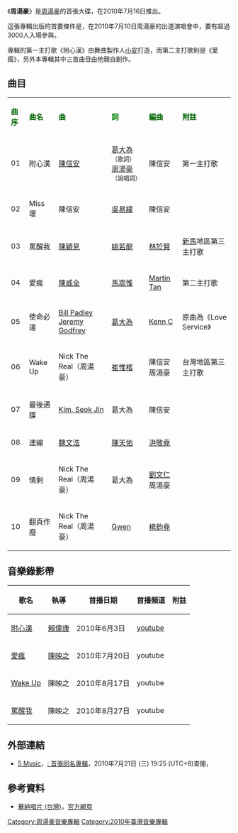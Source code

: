 {{Album infobox | <!-- See Wikipedia:WikiProject_Albums -->
| Name      = 周湯豪
| Type      = 專輯
| Artist    = [[周湯豪|周湯豪]]
| Cover     = 周湯豪 首張同名專輯.jpg
| Released  = 2010年7月16日
| Recorded  = 2010年
| Genre     = [[國語流行音樂|國語流行音樂]]
| Length    = 40分7秒
| Label     = [[華納唱片_(台灣)|華納唱片 (台灣)]]
| Number    = 
| Producer  = [[小安|小安]]（1,2,6,7的音樂監製）<br>[[畢國勇|畢國勇]]（3,5的音樂監製）<br>[[梯依恩|梯依恩]]（3的助理音樂監製）<br>[[馬毓芬|馬毓芬]]（4,8的音樂監製）<br>[[楊鈞堯|楊鈞堯]]（9,10的音樂監製）
| Last album = [[附心漢|附心漢]]<br />（2010年）
| This album = '''首張同名專輯'''<br />（2010年）
| Next album = [[S.N.G|S.N.G]]<br />（2012年）
}}

《'''周湯豪'''》是[[周湯豪|周湯豪]]的首張大碟，在2010年7月16日推出。

這張專輯出版的首要條件是，在2010年7月10日周湯豪的出道演唱會中，要有超過3000人入場參與。

專輯的第一主打歌《附心漢》由舞曲製作人[[小安|小安]]打造，而第二主打歌則是《愛瘋》，另外本專輯其中三首曲目由他親自創作。

==曲目==
{| class="wikitable"
|-
| <font color=darkgreen>'''曲序'''</font> || <font color=darkgreen>'''曲名'''</font> || <font color=darkgreen>'''曲'''</font> || <font color=green>'''詞'''</font> || <font color=darkgreen>'''編曲'''</font> || <font color=darkgreen>'''附註'''</font> 
|-
| 01 || 附心漢 || [[小安|陳信安]] || [[葛大為|葛大為]]<small>（歌詞）</small><br>[[周湯豪|周湯豪]]<small>（說唱詞）</small> || 陳信安 || 第一主打歌
|-
| 02 || Miss壞 || 陳信安 || [[吳易緯|吳易緯]] || 陳信安 ||
|-
| 03 || 罵醒我 || [[陳穎見|陳穎見]] || [[姚若龍|姚若龍]] || [[林於賢|林於賢]] || [[新加坡|新]][[馬來西亞|馬]]地區第三主打歌
|-
| 04 || 愛瘋 || [[陳威全_(藝人)|陳威全]] || [[馬嵩惟|馬嵩惟]] || [[Martin_Tan|Martin Tan]] || 第二主打歌
|-
| 05 || 使命必達 || [[Bill_Padley|Bill Padley]]<br>[[Jeremy_Godfrey|Jeremy Godfrey]] || [[葛大為|葛大為]] || [[Kenn_C|Kenn C]] || 原曲為《Love Service》
|-
| 06 || Wake Up || Nick The Real（周湯豪） || [[崔惟楷|崔惟楷]] || 陳信安<br>周湯豪 || 台灣地區第三主打歌
|-
| 07 || 最後通牒 || [[Kim,_Seok_Jin|Kim, Seok Jin]] || 葛大為 || 陳信安 ||
|-
| 08 || 連線 || [[魏文浩|魏文浩]] || [[陳天佑|陳天佑]] || [[洪敬堯|洪敬堯]] ||
|-
| 09 || 情剩 || Nick The Real（周湯豪） || 葛大為 || [[劉文仁|劉文仁]]<br>周湯豪 ||
|-
| 10 || 翻頁作廢 || Nick The Real（周湯豪） || [[Gwen|Gwen]] || [[楊鈞堯|楊鈞堯]] ||
|}

==音樂錄影帶==
{| class="wikitable"
! 歌名 !! 執導 !! 首播日期 !! 首播頻道 !! 附註 
|-
|[http://www.youtube.com/watch?v=F4lJnizbBeY 附心漢] {{Wayback|url=http://www.youtube.com/watch?v=F4lJnizbBeY |date=20191209224846 }}||[[賴偉康|賴偉康]]||2010年6月3日||[[youtube|youtube]]||
|-
|[http://www.youtube.com/watch?v=OsZGdC1-anY 愛瘋]{{Wayback|url=http://www.youtube.com/watch?v=OsZGdC1-anY |date=20160309220909 }}||[[陳映之|陳映之]]||2010年7月20日||youtube||
|-
|[http://www.youtube.com/watch?v=pXXsUX2VYg0 Wake Up]{{Wayback|url=http://www.youtube.com/watch?v=pXXsUX2VYg0 |date=20160307064125 }}||陳映之||2010年8月17日||youtube||
|-
|[http://www.youtube.com/watch?v=l7xM0qyIZjM 罵醒我] {{Wayback|url=http://www.youtube.com/watch?v=l7xM0qyIZjM |date=20210418000622 }}||陳映之||2010年8月27日||youtube||
|}

== 外部連結 ==
* [[5_Music|5 Music]]，[http://www.5music.com.tw/CDList-C.asp?cdno=431445679003 : 首張同名專輯]，2010年7月21日 (三) 19:25 (UTC+8)查閱，{{zh-hant}}

== 參考資料 ==
*[[華納唱片_(台灣)|華納唱片 (台灣)]]，[http://www.warnermusic.com.tw/media/4753 官方網頁]{{dead link|date=2017年12月 |bot=InternetArchiveBot |fix-attempted=yes }}
<div class="references-small">
<references></references>
</div>

{{周湯豪}}

[[Category:周湯豪音樂專輯|Category:周湯豪音樂專輯]]
[[Category:2010年臺灣音樂專輯|Category:2010年臺灣音樂專輯]]